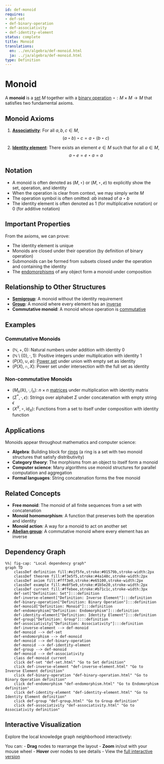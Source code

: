 ```yaml
---
id: def-monoid
requires:
- def-set
- def-binary-operation
- def-associativity
- def-identity-element
status: complete
title: Monoid
translations:
  en: ../en/algebra/def-monoid.html
  ja: ../ja/algebra/def-monoid.html
type: Definition
---
```


# Monoid {#def-monoid}

A **monoid** is a [set](../logic-set-theory/def-set.qmd) $M$ together with a [binary operation](def-binary-operation.qmd) $\star: M \times M \to M$ that satisfies two fundamental axioms.

## Monoid Axioms

1. **[Associativity](def-associativity.qmd)**: For all $a, b, c \in M$,
   $$(a \star b) \star c = a \star (b \star c)$$

2. **[Identity element](def-identity-element.qmd)**: There exists an element $e \in M$ such that for all $a \in M$,
   $$a \star e = e \star a = a$$

## Notation

- A monoid is often denoted as $(M, \star)$ or $(M, \star, e)$ to explicitly show the set, operation, and identity
- When the operation is clear from context, we may simply write $M$
- The operation symbol is often omitted: $ab$ instead of $a \star b$
- The identity element is often denoted as $1$ (for multiplicative notation) or $0$ (for additive notation)

## Important Properties

From the axioms, we can prove:

- The identity element is unique
- Monoids are closed under their operation (by definition of binary operation)
- Submonoids can be formed from subsets closed under the operation and containing the identity
- The [endomorphisms](def-endomorphism.qmd) of any object form a monoid under composition

## Relationship to Other Structures

- **[Semigroup](def-semigroup.qmd)**: A monoid without the identity requirement
- **[Group](def-group.qmd)**: A monoid where every element has an [inverse](def-inverse-element.qmd)
- **Commutative monoid**: A monoid whose operation is [commutative](def-commutativity.qmd)

## Examples

### Commutative Monoids
- $(\mathbb{N}, +, 0)$: Natural numbers under addition with identity 0
- $(\mathbb{N}\setminus\{0\}, \cdot, 1)$: Positive integers under multiplication with identity 1
- $(P(X), \cup, \emptyset)$: [Power set](../logic-set-theory/def-power-set.qmd) under union with empty set as identity
- $(P(X), \cap, X)$: Power set under intersection with the full set as identity

### Non-commutative Monoids
- $(M_n(\mathbb{R}), \cdot, I_n)$: $n \times n$ [matrices](def-matrix.qmd) under multiplication with identity matrix
- $(\Sigma^*, \cdot, \epsilon)$: Strings over alphabet $\Sigma$ under concatenation with empty string $\epsilon$
- $(X^X, \circ, \text{id}_X)$: Functions from a set to itself under composition with identity function

## Applications

Monoids appear throughout mathematics and computer science:

- **Algebra**: Building block for [rings](def-ring.qmd) (a ring is a set with two monoid structures that satisfy distributivity)
- **Category theory**: The morphisms from an object to itself form a monoid
- **Computer science**: Many algorithms use monoid structures for parallel computation and aggregation
- **Formal languages**: String concatenation forms the free monoid

## Related Concepts

- **Free monoid**: The monoid of all finite sequences from a set with concatenation
- **Monoid homomorphism**: A function that preserves both the operation and identity
- **Monoid action**: A way for a monoid to act on another set
- **[Abelian group](def-abelian-group.qmd)**: A commutative monoid where every element has an inverse

## Dependency Graph

```mermaid
%%| fig-cap: "Local dependency graph"
graph TD
    classDef definition fill:#e1f5fe,stroke:#01579b,stroke-width:2px
    classDef theorem fill:#f3e5f5,stroke:#4a148c,stroke-width:2px
    classDef axiom fill:#fff3e0,stroke:#e65100,stroke-width:2px
    classDef example fill:#e8f5e9,stroke:#1b5e20,stroke-width:2px
    classDef current fill:#ffebee,stroke:#b71c1c,stroke-width:3px
    def-set["Definition: Set"]:::definition
    def-inverse-element["Definition: Inverse Element"]:::definition
    def-binary-operation["Definition: Binary Operation"]:::definition
    def-monoid["Definition: Monoid"]:::definition
    def-endomorphism["Definition: Endomorphism"]:::definition
    def-identity-element["Definition: Identity Element"]:::definition
    def-group["Definition: Group"]:::definition
    def-associativity["Definition: Associativity"]:::definition
    def-inverse-element --> def-monoid
    def-monoid --> def-set
    def-endomorphism --> def-monoid
    def-monoid --> def-binary-operation
    def-monoid --> def-identity-element
    def-group --> def-monoid
    def-monoid --> def-associativity
    class def-monoid current
    click def-set "def-set.html" "Go to Set definition"
    click def-inverse-element "def-inverse-element.html" "Go to Inverse Element definition"
    click def-binary-operation "def-binary-operation.html" "Go to Binary Operation definition"
    click def-endomorphism "def-endomorphism.html" "Go to Endomorphism definition"
    click def-identity-element "def-identity-element.html" "Go to Identity Element definition"
    click def-group "def-group.html" "Go to Group definition"
    click def-associativity "def-associativity.html" "Go to Associativity definition"
```

## Interactive Visualization

Explore the local knowledge graph neighborhood interactively:

::: {.graph-viz data-id="def-monoid" data-width="700" data-height="500"}
:::

You can:
- **Drag** nodes to rearrange the layout
- **Zoom** in/out with your mouse wheel
- **Hover** over nodes to see details
- View the [full interactive version](../../output/interactive/en/def-monoid.html){target="_blank"}
